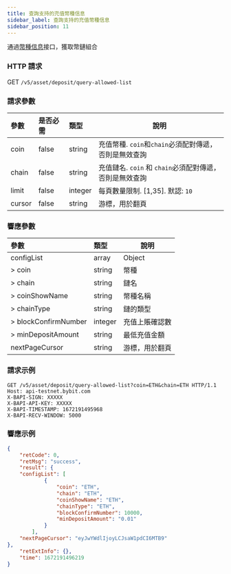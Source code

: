 ```yaml
---
title: 查詢支持的充值幣種信息
sidebar_label: 查詢支持的充值幣種信息
sidebar_position: 11
---
```


通過[幣種信息](coin-info#)接口，獲取幣鏈組合

### HTTP 請求
GET `/v5/asset/deposit/query-allowed-list`

### 請求參數
| 參數 | 是否必需 | 類型 | 說明|
|:----- |:-------|:-----|------ |
|coin |false |string |充值幣種. `coin`和`chain`必須配對傳遞，否則是無效查詢 |
|chain |false |string |充值鏈名. `coin` 和 `chain`必須配對傳遞，否則是無效查詢|
|limit |false |integer |每頁數量限制. [1,35]. 默認: `10`|
|cursor |false |string |游標，用於翻頁|

### 響應參數
| 參數 | 類型 | 說明|
|:----- |:-----|----- |
|configList |array|Object |
|> coin |string |幣種 |
|> chain |string|鏈名 |
|> coinShowName |string|幣種名稱 |
|> chainType |string|鏈的類型 |
|> blockConfirmNumber |integer|充值上賬確認數 |
|> minDepositAmount |string|最低充值金額 |
|nextPageCursor |string |游標，用於翻頁|

### 請求示例

<Tabs>
<TabItem value="console" label="Console">

```http
GET /v5/asset/deposit/query-allowed-list?coin=ETH&chain=ETH HTTP/1.1
Host: api-testnet.bybit.com
X-BAPI-SIGN: XXXXX
X-BAPI-API-KEY: XXXXX
X-BAPI-TIMESTAMP: 1672191495968
X-BAPI-RECV-WINDOW: 5000
```

</TabItem>
</Tabs>

### 響應示例

<Tabs>
<TabItem value="js response" label="Response">

```json
{
    "retCode": 0,
    "retMsg": "success",
    "result": {
    "configList": [
            {
                "coin": "ETH",
                "chain": "ETH",
                "coinShowName": "ETH",
                "chainType": "ETH",
                "blockConfirmNumber": 10000,
                "minDepositAmount": "0.01"
            }
        ],
    "nextPageCursor": "eyJwYWdlIjoyLCJsaW1pdCI6MTB9"
},
    "retExtInfo": {},
    "time": 1672191496219
}
```
</TabItem>
</Tabs>